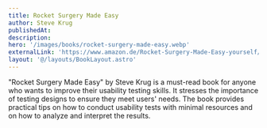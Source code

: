 ```yaml
---
title: Rocket Surgery Made Easy
author: Steve Krug
publishedAt: 
description: 
hero: '/images/books/rocket-surgery-made-easy.webp'
externalLink: 'https://www.amazon.de/Rocket-Surgery-Made-Easy-yourself/dp/0321657292'
layout: '@/layouts/BookLayout.astro'
---
```


"Rocket Surgery Made Easy" by Steve Krug is a must-read book for anyone who wants to improve their usability testing skills. 
It stresses the importance of testing designs to ensure they meet users' needs. The book provides practical tips on how to conduct usability tests with minimal resources and on how to analyze and interpret the results.